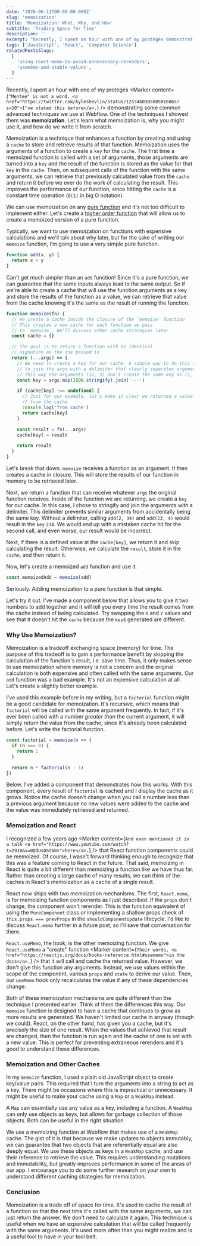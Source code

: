 ```yaml
---
date: '2020-06-11T00:00:00.000Z'
slug: 'memoization'
title: 'Memoization: What, Why, and How'
subtitle: 'Trading Space for Time'
description: ''
excerpt: "Recently, I spent an hour with one of my protégés demonstrating some common advanced techniques we use at Webflow. One of the techniques I showed them was <strong>memoization</strong>. Let's learn what memoization is, why you might use it, and how do we write it from scratch."
tags: ['JavaScript', 'React', 'Computer Science']
relatedPostsSlugs:
  [
    'using-react-memo-to-avoid-unnecessary-rerenders',
    'usememo-and-stable-values',
  ]
---
```



Recently, I spent an hour with one of my protégés <Marker content={`"Mentee" is not a word. <a href="https://twitter.com/kyleshevlin/status/1253460305885016065?s=20">I've stated this before</a>.`} /> demonstrating some common advanced techniques we use at Webflow. One of the techniques I showed them was **memoization**. <Marker content="Not a typo." /> Let's learn what memoization is, why you might use it, and how do we write it from scratch.

Memoization is a technique that enhances a function by creating and using a `cache` to store and retrieve results of that function. Memoization uses the arguments of a function to create a `key` for the `cache`. The first time a memoized function is called with a set of arguments, those arguments are turned into a `key` and the result of the function is stored as the value for that `key` in the `cache`. Then, on subsequent calls of the function with the same arguments, we can retrieve that previously calculated value from the `cache` and return it before we ever do the work of calculating the result. This improves the performance of our function, since hitting the `cache` is a constant time operation (`O(1)` in big O notation).

We can use memoization on any [pure function](/just-enough-fp-pure-functions) and it's not too difficult to implement either. Let's create a [higher order function](/just-enough-fp-higher-order-functions) that will allow us to create a memoized version of a pure function.

Typically, we want to use memoization on functions with expensive calculations and we'll talk about why later, but for the sake of writing our `memoize` function, I'm going to use a very simple pure function.

```javascript
function add(x, y) {
  return x + y
}
```

Can't get much simpler than an `add` function! Since it's a pure function, we can guarantee that the same inputs always lead to the same output. So if we're able to create a cache that will use the function arguments as a key and store the results of the function as a value, we can retrieve that value from the cache knowing it's the same as the result of running the function.

```javascript
function memoize(fn) {
  // We create a cache inside the closure of the `memoize` function
  // This creates a new cache for each function we pass
  // to `memoize`. We'll discuss other cache strategies later
  const cache = {}

  // The goal is to return a function with an identical
  // signature as the one passed in
  return (...args) => {
    // We need to create a key for our cache. A simple way to do this is
    // to join the args with a delimiter that clearly separates arguments
    // This way the arguments (12, 3) don't create the same key as (1, 23)
    const key = args.map(JSON.stringify).join('---')

    if (cache[key] !== undefined) {
      // Just for our example, let's make it clear we returned a value
      // from the cache
      console.log('from cache')
      return cache[key]
    }

    const result = fn(...args)
    cache[key] = result

    return result
  }
}
```

Let's break that down. `memoize` receives a function as an argument. It then creates a cache in closure. This will store the results of our function in memory to be retrieved later.

Next, we return a function that can receive whatever `args` the original function receives. Inside of the function we are returning, we create a `key` for our cache. In this case, I chose to stringify and join the arguments with a delimiter. This delimiter prevents similar arguments from accidentally being the same key. Without a delimiter, calling `add(2, 34)` and `add(23, 4)` would result in the `key` `234`. We would end up with a mistaken cache hit for the second call, and even worse, our result would be incorrect.

Next, if there is a defined value at the `cache[key]`, we return it and skip calculating the result. Otherwise, we calculate the `result`, store it in the `cache`, and then return it.

Now, let's create a memoized `add` function and use it.

```javascript
const memoizedAdd = memoize(add)
```

Seriously. Adding memoization to a pure function is that simple. <Marker content="There are exceptions. Functions that receive arrays and objects as arguments may want to employ a different caching strategy. I'll discuss this further later in the post" />

Let's try it out. I've made a component below that allows you to give it two numbers to add together and it will tell you every time the result comes from the cache instead of being calculated. Try swapping the `X` and `Y` values and see that it doesn't hit the `cache` because the `key`s generated are different.

<OffsetWrap>
  <Adder client:load />
</OffsetWrap>

### Why Use Memoization?

Memoization is a tradeoff exchanging space (memory) for time. The purpose of this tradeoff is to gain a performance benefit by skipping the calculation of the function's result, i.e. save time. Thus, it only makes sense to use memoization where memory is not a concern and the original calculation is both expensive and often called with the same arguments. Our `add` function was a bad example. It's not an expensive calculation at all. Let's create a slightly better example.

I've used this example before in my writing, but a `factorial` function might be a good candidate for memoization. It's recursive, which means that `factorial` will be called with the same argument frequently. In fact, if it's ever been called with a number _greater than_ the current argument, it will simply return the value from the cache, since it's already been calculated before. Let's write the factorial function.

```javascript
const factorial = memoize(n => {
  if (n === 0) {
    return 1
  }

  return n * factorial(n - 1)
})
```

Below, I've added a component that demonstrates how this works. With this component, every result of `factorial` is cached and I display the cache as it grows. Notice the cache doesn't change when you call a number less than a previous argument because no new values were added to the cache and the value was immediately retrieved and returned.

<OffsetWrap>
  <Factorializer client:load />
</OffsetWrap>

### Memoization and React

I recognized a few years ago <Marker content={`And even mentioned it in a talk <a href="https://www.youtube.com/watch?t=2910&v=0QdUsOSt60s">here</a>.`} /> that React function components could be memoized. Of course, I wasn't forward thinking enough to recognize that this was a feature coming to React in the future. That said, memoizing in React is quite a bit different than memoizing a function like we have thus far. Rather than creating a large cache of many results, we can think of the caches in React's memoization as a cache of a single result.

React now ships with two memoization mechanisms. The first, `React.memo`, is for memoizing function components as I just described. If the `props` don't change, the component won't rerender. This is the function equivalent of using the `PureComponent` class or implementing a shallow props check of `this.props === prevProps` in the `shouldComponentUpdate` lifecycle. I'd like to discuss `React.memo` further in a future post, so I'll save that conversation for there.

`React.useMemo`, the hook, is the other memoizing function. We give `React.useMemo` a "create" function <Marker content={`Their words, <a href="https://reactjs.org/docs/hooks-reference.html#usememo">in the docs</a>.`} /> that it will call and cache the returned value. However, we don't give this function any arguments. Instead, we use values within the scope of the component, various `props` and `state` to derive our value. Then, our `useMemo` hook only recalculates the value if any of these dependencies change.

Both of these memoization mechanisms are quite different than the technique I presented earlier. Think of them the differences this way. Our `memoize` function is designed to have a cache that continues to grow as more results are generated. We haven't limited our cache in anyway (though we could). React, on the other hand, has given you a cache, but it's precisely the size of one result. When the values that achieved that result are changed, then the function is run again and the cache of one is set with a new value. This is perfect for preventing extraneous rerenders and it's good to understand these differences.

### Memoization and Other Caches

In my `memoize` function, I used a plain old JavaScript object to create key/value pairs. This required that I turn the arguments into a string to act as a key. There might be occasions where this is impractical or unnecessary. It might be useful to make your cache using a `Map` or a `WeakMap` instead.

A `Map` can essentially use any value as a key, including a function. A `WeakMap` can only use objects as keys, but allows for garbage collection of those objects. Both can be useful in the right situation.

We use a memoizing function at Webflow that makes use of a `WeakMap` cache. The gist of it <Marker content="Since I don't want to give away too many secrets" /> is that because we make updates to objects immutably, we can guarantee that two objects that are referentially equal are also deeply equal. We use these objects as keys in a `WeakMap` cache, and use their reference to retrieve the value. This requires understanding mutations and immutability, but greatly improves performance in some of the areas of our app. I encourage you to do some further research on your own to understand different caching strategies for memoization.

### Conclusion

Memoization is a trade off of space for time. It's used to cache the result of a function so that the next time it's called with the same arguments, we can just return the answer. We don't need to calculate it again. This technique is useful when we have an expensive calculation that will be called frequently with the same arguments. It's used more often than you might realize and is a useful tool to have in your tool belt.
